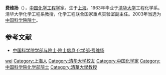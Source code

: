 '''费维扬'''（{{bd|1939年|7月3日||}}），[[中国|中国]][[化学工程学|化学工程学]]家。生于[[上海|上海]]。1963年毕业于[[清华大学|清华大学]]工程化学系。清华大学化学工程系教授，化学工程联合国家重点实验室副主任。2003年当选为[[中国科学院院士|中国科学院院士]]。

==参考文献==
*[https://web.archive.org/web/20120427015018/http://sourcedb.cas.cn/sourcedb_ad_cas/zw2/ysxx/hxb/ 中国科学院学部与院士·院士信息·化学部·费维扬]

{{中国科学院化学部院士}}
{{normdaten}}
{{DEFAULTSORT:fei weiyang}}
[[Category:费姓|wei]]
[[Category:上海人|Category:上海人]]
[[Category:清华大学校友|Category:清华大学校友]]
[[Category:中国化学家|Category:中国化学家]]
[[Category:中国科学院化学部院士|Category:中国科学院化学部院士]]
[[Category:清華大學教授|Category:清華大學教授]]
{{中国科学家小作品}}